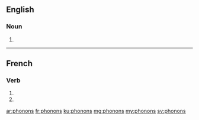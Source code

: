 ==English==

===Noun===
{{head|en|plural}}

# {{plural of|phonon|lang=en}}

----

==French==

===Verb===
{{fr-verb-form}}

# {{conjugation of|phoner||1|p|pres|ind|lang=fr}}
# {{conjugation of|phoner||1|p|imp|lang=fr}}

[[ar:phonons]]
[[fr:phonons]]
[[ku:phonons]]
[[mg:phonons]]
[[my:phonons]]
[[sv:phonons]]
